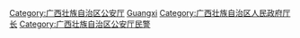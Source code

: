 [[Category:广西壮族自治区公安厅|Category:广西壮族自治区公安厅]]
[[Category:中华人民共和国各公安厅厅长|Guangxi]]
[[Category:广西壮族自治区人民政府厅长|Category:广西壮族自治区人民政府厅长]]
[[Category:广西壮族自治区公安厅民警|Category:广西壮族自治区公安厅民警]]